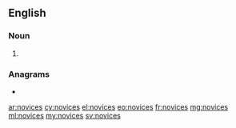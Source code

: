 ==English==

===Noun===
{{head|en|noun plural form}}

# {{plural of|novice|lang=en}}

===Anagrams===
* {{l|en|cenovis}}

[[ar:novices]]
[[cy:novices]]
[[el:novices]]
[[eo:novices]]
[[fr:novices]]
[[mg:novices]]
[[ml:novices]]
[[my:novices]]
[[sv:novices]]